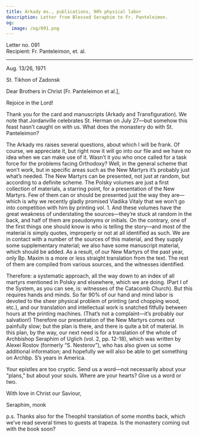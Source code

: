```yaml
---
title: Arkady ms., publications, 90% physical labor
description: Letter from Blessed Seraphim to Fr. Panteleimon.
og:
  image: /og/091.png
---
```


<div style={{textAlign:'right', fontFamily:'monospace'}}>Letter no. 091</div>
<div style={{textAlign:'left', fontFamily:'monospace'}}>Recipient: Fr. Panteleimon, et. al.</div>

---

Aug. 13/26, 1971

St. Tikhon of Zadonsk

Dear Brothers in Christ [Fr. Panteleimon et al.],

Rejoice in the Lord!

Thank you for the card and manuscripts (Arkady and Transfiguration). We note that Jordanville celebrates St. Herman on July 27—but somehow this feast hasn’t caught on with us. What does the monastery do with St. Panteleimon?

The Arkady ms raises several questions, about which I will be frank. Of course, we appreciate it, but right now it will go into our file and we have no idea when we can make use of it. Wasn’t it you who once called for a task force for the problems facing Orthodoxy? Well, in the general scheme that won’t work, but in specific areas such as the New Martyrs it’s probably just what’s needed. The New Martyrs can be presented, not just at random, but according to a definite scheme. The Polsky volumes are just a first collection of materials, a starring point, for a presentation of the New Martyrs. Few of them can or should be presented just the way they are—which is why we recently gladly promised Vladika Vitaly that we won’t go into competition with him by printing vol. 1. And these volumes have the great weakness of understating the sources—they’re stuck at random in the back, and half of them are pseudonyms or initials. On the contrary, one of the first things one should know is who is telling the story—and most of the material is simply quotes, improperly or not at all identified as such. We are in contact with a number of the sources of this material, and they supply some supplementary material; we also have some manuscript material, which should be added. As a result, of our New Martyrs of the past year, only Bp. Maxim is a more or less straight translation from the text. The rest of them are compiled from various sources, and the witnesses identified.

Therefore: a systematic approach, all the way down to an index of all martyrs mentioned in Polsky and elsewhere, which we are doing. (Part I of the System, as you can see, is: witnesses of the Catacomb Church). But this requires hands and minds. So far 90% of our hand and mind labor is devoted to the sheer physical problem of printing (and chopping wood, etc.), and our translation and intellectual work is snatched fitfully between hours at the printing machines. (That’s not a complaint—it’s probably our salvation!) Therefore our presentation of the New Martyrs comes out painfully slow; but the plan is there, and there is quite a bit of material. In this plan, by the way, our next need is for a translation of the whole of Archbishop Seraphim of Uglich (vol. 2, pp. 12-18), which was written by Alexei Rostov (formerly “S. Nesterov”), who has also given us some additional information; and hopefully we will also be able to get something on Archbp. S’s years in America.

Your epistles are too cryptic. Send us a word—not necessarily about your “plans,” but about your souls. Where are your hearts? Give us a word or two.

With love in Christ our Saviour,

Seraphim, monk

p.s. Thanks also for the Theophil translation of some months back, which we’ve read several times to guests at trapeza. Is the monastery coming out with the book soon?

